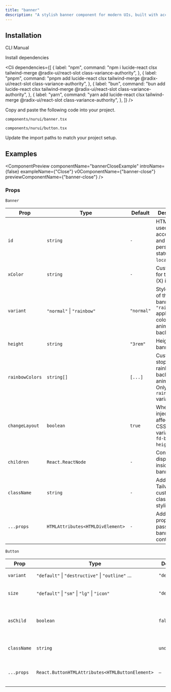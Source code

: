 ```yaml
---
title: "banner"
description: "A stylish banner component for modern UIs, built with accessibility and animation in mind."
---
```


<ComponentPreview componentName="banner" />

## Installation

<Tabs defaultValue="cli">

<TabsList>
  <TabsTrigger value="cli">CLI</TabsTrigger>
  <TabsTrigger value="manual">Manual</TabsTrigger>
</TabsList>

<TabsContent value="cli">
  <Cli />
</TabsContent>

<TabsContent value="manual">

<Steps>

<Step>Install dependencies</Step>

<Cli
  dependencies={[
    {
      label: "npm",
      command:
        "npm i lucide-react clsx tailwind-merge @radix-ui/react-slot class-variance-authority",
    },
    {
      label: "pnpm",
      command:
        "pnpm add lucide-react clsx tailwind-merge @radix-ui/react-slot class-variance-authority",
    },
    {
      label: "bun",
      command:
        "bun add lucide-react clsx tailwind-merge @radix-ui/react-slot class-variance-authority",
    },
    {
      label: "yarn",
      command:
        "yarn add lucide-react clsx tailwind-merge @radix-ui/react-slot class-variance-authority",
    },
  ]}
/>

<Step>Copy and paste the following code into your project.</Step>

`components/nurui/banner.tsx`

<CodeBlock componentName="banner" fileName="banner" />

`components/nurui/button.tsx`

<CodeBlock componentName="banner" fileName="button" />

<Step>Update the import paths to match your project setup.</Step>
   
</Steps>

</TabsContent>

</Tabs>

## Examples

<ComponentPreview
  componentName="bannerCloseExample"
  introName={false}
  exampleName={"Close"}
  v0ComponentName={"banner-close"}
  previewComponentName={"banner-close"}
/>

### Props

`Banner`

| Prop            | Type                             | Default    | Description                                                                              |
| --------------- | -------------------------------- | ---------- | ---------------------------------------------------------------------------------------- |
| `id`            | `string`                         | `-`        | HTML `id` used for accessibility and to persist close status in `localStorage`.          |
| `xColor`        | `string`                         | `-`        | Custom color for the close (X) icon.                                                     |
| `variant`       | `"normal"` \| `"rainbow"`        | `"normal"` | Style variant of the banner. `"rainbow"` applies a colorful animated background.         |
| `height`        | `string`                         | `"3rem"`   | Height of the banner.                                                                    |
| `rainbowColors` | `string[]`                       | `[...]`    | Custom color stops for the rainbow background animation. Only used in `rainbow` variant. |
| `changeLayout`  | `boolean`                        | `true`     | Whether to inject layout-affecting CSS variables (`--fd-banner-height`).                 |
| `children`      | `React.ReactNode`                | `-`        | Content to be displayed inside the banner.                                               |
| `className`     | `string`                         | `-`        | Additional Tailwind or custom classes for styling.                                       |
| `...props`      | `HTMLAttributes<HTMLDivElement>` | `-`        | Additional div props passed to the banner container.                                     |

`Button`

| Prop        | Type                                              | Default     | Description                                   |
| ----------- | ------------------------------------------------- | ----------- | --------------------------------------------- |
| `variant`   | `"default"` \| `"destructive"` \| `"outline"` ... | `"default"` | Predefined visual style                       |
| `size`      | `"default"` \| `"sm"` \| `"lg"` \| `"icon"`       | `"default"` | Predefined button sizes                       |
| `asChild`   | `boolean`                                         | `false`     | Renders as child element (for `<Link>`, etc.) |
| `className` | `string`                                          | `undefined` | Custom Tailwind classes                       |
| `...props`  | `React.ButtonHTMLAttributes<HTMLButtonElement>`   | `–`         | All native button props supported             |
